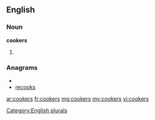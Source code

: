 ==English==

===Noun===
'''cookers'''

# {{plural of|[[cooker]]}}

===Anagrams===
* {{alphagram|cekoors}}
* [[recooks#English|recooks]]


[[Category:English plurals]]

[[ar:cookers]]
[[fr:cookers]]
[[mg:cookers]]
[[my:cookers]]
[[vi:cookers]]